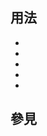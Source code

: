 <includeonly><!-- 在這裡加入模板的保護標識 --></includeonly><noinclude>{{template doc page viewed directly}}</noinclude>
<!-- 在本行下編輯模板說明 -->

== 用法 ==

* {{DeletedContributionsLookup|user=Example}}
* {{DeletedContributionsLookup|offset=2009-11-12}}
* {{DeletedContributionsLookup|limit=10}}
* {{DeletedContributionsLookup|namespace=1}}
* {{DeletedContributionsLookup|user=Example|offset=2009-11-12|limit=10|namespace=0}}

== 參見 ==

<includeonly>
<!-- 本行下加入模板的分類 -->

<!-- 本行下加入模板的跨語言鏈接 -->

</includeonly>